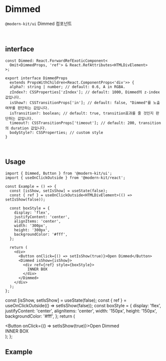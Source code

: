 
# Dimmed

`@modern-kit/ui` Dimmed 컴포넌트

<br />

## interface

```tsx
const Dimmed: React.ForwardRefExoticComponent<
  Omit<DimmedProps, 'ref'> & React.RefAttributes<HTMLDivElement>
>;

export interface DimmedProps
  extends PropsWithChildren<React.ComponentProps<'div'>> {
  alpha?: string | number; // default: 0.6, A in RGBA. 
  zIndex?: CSSProperties['zIndex']; // default: 1000, Dimmed의 z-index 값입니다.
  isShow?: CSSTransitionProps['in']; // default: false, "Dimmed"를 노출 여부를 판단하는 값입니다.
  isTransition?: boolean; // default: true, transition효과를 줄 것인지 판단하는 값입니다.
  timeout?: CSSTransitionProps['timeout']; // default: 200, transition의 duration 값입니다.
  bodyStyle?: CSSProperties; // custom style
}
```

<br />

## Usage

```tsx
import { Dimmed, Button } from '@modern-kit/ui';
import { useOnClickOutside } from '@modern-kit/react';

const Example = () => {
  const [isShow, setIsShow] = useState(false);
  const { ref } = useOnClickOutside<HTMLDivElement>(() => setIsShow(false));

  const boxStyle = {
    display: 'flex',
    justifyContent: 'center',
    alignItems: 'center',
    width: '300px',
    height: '300px',
    backgroundColor: '#fff',
  };

  return (
    <div>
      <Button onClick={() => setIsShow(true)}>Open Dimmed</Button>
      <Dimmed isShow={isShow}>
        <div ref={ref} style={boxStyle}>
          INNER BOX
        </div>
      </Dimmed>
    </div>
  );
};
```

  const [isShow, setIsShow] = useState(false);
  const { ref } = useOnClickOutside(() => setIsShow(false));
  const boxStyle = {
    display: 'flex',
    justifyContent: 'center',
    alignItems: 'center',
    width: '150px',
    height: '150px',
    backgroundColor: '#fff',
  };
  return (
    <div>
      <Button onClick={() => setIsShow(true)}>Open Dimmed</Button>
      <Dimmed isShow={isShow}>
        <div ref={ref} style={boxStyle}>
          INNER BOX
        </div>
      </Dimmed>
    </div>
  );
};

## Example

<Example />